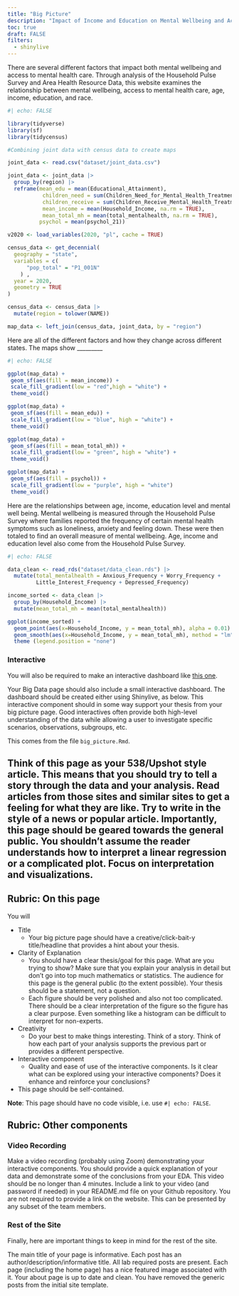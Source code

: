 ```yaml
---
title: "Big Picture"
description: "Impact of Income and Education on Mental Wellbeing and Access to Mental Health Care"
toc: true
draft: FALSE
filters:
  - shinylive
---
```


There are several different factors that impact both mental wellbeing and access to mental health care. Through analysis of the Household Pulse Survey and Area Health Resource Data, this website examines the relationship between mental wellbeing, access to mental health care, age, income, education, and race. 


```r
#| echo: FALSE

library(tidyverse)
library(sf)
library(tidycensus)

#Combining joint data with census data to create maps

joint_data <- read.csv("dataset/joint_data.csv")

joint_data <- joint_data |>
  group_by(region) |>
  reframe(mean_edu = mean(Educational_Attainment),
           children_need = sum(Children_Need_for_Mental_Health_Treatment, na.rm = TRUE),
           children_receive = sum(Children_Receive_Mental_Health_Treatment, na.rm = TRUE),
           mean_income = mean(Household_Income, na.rm = TRUE),
           mean_total_mh = mean(total_mentalhealth, na.rm = TRUE),
          psychol = mean(psychol_21))

v2020 <- load_variables(2020, "pl", cache = TRUE)

census_data <- get_decennial(
  geography = "state",
  variables = c(
      "pop_total" = "P1_001N"
    ) ,
  year = 2020,
  geometry = TRUE
) 

census_data <- census_data |>
  mutate(region = tolower(NAME))

map_data <- left_join(census_data, joint_data, by = "region")
```

Here are all of the different factors and how they change across different states. The maps show _________


``` r
#| echo: FALSE

ggplot(map_data) + 
 geom_sf(aes(fill = mean_income)) +
 scale_fill_gradient(low = "red",high = "white") + 
 theme_void()

ggplot(map_data) + 
 geom_sf(aes(fill = mean_edu)) +
 scale_fill_gradient(low = "blue", high = "white") + 
 theme_void()

ggplot(map_data) + 
 geom_sf(aes(fill = mean_total_mh)) +
 scale_fill_gradient(low = "green", high = "white") +
 theme_void()

ggplot(map_data) + 
 geom_sf(aes(fill = psychol)) +
 scale_fill_gradient(low = "purple", high = "white") 
 theme_void()

```
Here are the relationships between age, income, education level and mental well being. Mental wellbeing is measured through the Household Pulse Survey where families reported the frequency of certain mental health symptoms such as loneliness, anxiety and feeling down. These were then totaled to find an overall measure of mental wellbeing. Age, income and education level also come from the Household Pulse Survey. 


```r
#| echo: FALSE

data_clean <- read_rds("dataset/data_clean.rds") |>
  mutate(total_mentalhealth = Anxious_Frequency + Worry_Frequency + 
         Little_Interest_Frequency + Depressed_Frequency)

income_sorted <- data_clean |>
  group_by(Household_Income) |>
  mutate(mean_total_mh = mean(total_mentalhealth))

ggplot(income_sorted) +
  geom_point(aes(x=Household_Income, y = mean_total_mh), alpha = 0.01) +
  geom_smooth(aes(x=Household_Income, y = mean_total_mh), method = "lm", se = FALSE) +
  theme (legend.position = "none")


```

### Interactive

You will also be required to make an interactive dashboard like [this one](/flex/flex.html).

Your Big Data page should also include a small interactive dashboard. The dashboard should be created either using Shinylive, as below. This interactive component should in some way support your thesis from your big picture page. Good interactives often provide both high-level understanding of the data while allowing a user to investigate specific scenarios, observations, subgroups, etc.


This comes from the file `big_picture.Rmd`.

Think of this page as your 538/Upshot style article. This means that you should try to tell a story through the data and your analysis. Read articles from those sites and similar sites to get a feeling for what they are like. Try to write in the style of a news or popular article. Importantly, this page should be geared towards the general public. You shouldn't assume the reader understands how to interpret a linear regression or a complicated plot. Focus on interpretation and visualizations.
---

## Rubric: On this page

You will

* Title
  * Your big picture page should have a creative/click-bait-y title/headline that provides a hint about your thesis.
* Clarity of Explanation
  * You should have a clear thesis/goal for this page. What are you trying to show? Make sure that you explain your analysis in detail but don't go into top much mathematics or statistics. The audience for this page is the general public (to the extent possible). Your thesis should be a statement, not a question.
  * Each figure should be very polished and also not too complicated. There should be a clear interpretation of the figure so the figure has a clear purpose. Even something like a histogram can be difficult to interpret for non-experts.
* Creativity
  * Do your best to make things interesting. Think of a story. Think of how each part of your analysis supports the previous part or provides a different perspective.
* Interactive component
  * Quality and ease of use of the interactive components.
Is it clear what can be explored using your interactive components?
Does it enhance and reinforce your conclusions?
* This page should be self-contained.
  
**Note**: This page should have no code visible, i.e. use `#| echo: FALSE`.  




## Rubric: Other components

### Video Recording

Make a video recording (probably using Zoom) demonstrating your interactive components.
You should provide a quick explanation of your data and demonstrate some of the conclusions from your EDA.
This video should be no longer than 4 minutes.
Include a link to your video (and password if needed) in your README.md file on your Github repository. You are not required to provide a link on the website.
This can be presented by any subset of the team members.


### Rest of the Site

Finally, here are important things to keep in mind for the rest of the site. 

The main title of your page is informative.
Each post has an author/description/informative title.
All lab required posts are present.
Each page (including the home page) has a nice featured image associated with it.
Your about page is up to date and clean.
You have removed the generic posts from the initial site template.
